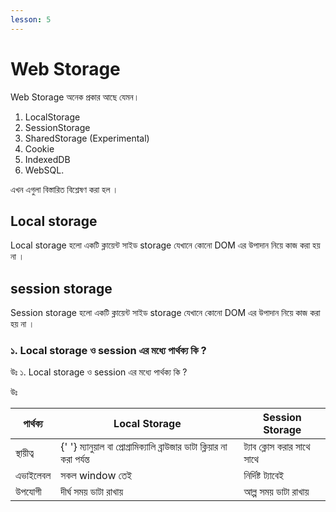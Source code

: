 ```yaml
---
lesson: 5
---
```


# Web Storage

Web Storage অনেক প্রকার আছে যেমন।

1.  LocalStorage
2.  SessionStorage
3.  SharedStorage (Experimental)
4.  Cookie
5.  IndexedDB
6.  WebSQL.

এখন এগুলা বিস্তারিত বিশ্লেষণ করা হল । 

## Local storage

Local storage হলো একটি ক্লায়েন্ট সাইড storage যেখানে কোনো DOM এর উপাদান নিয়ে কাজ
করা হয় না ।

## session storage

Session storage হলো একটি ক্লায়েন্ট সাইড storage যেখানে কোনো DOM এর উপাদান নিয়ে
কাজ করা হয় না ।

### ১. Local storage ও session এর মধ্যে পার্থক্য কি ?

উঃ ১. Local storage ও session এর মধ্যে পার্থক্য কি ?

উঃ

<table>
  <thead>
    <tr>
      <th>পার্থক্য</th>
      <th>Local Storage</th>
      <th>Session Storage</th>
    </tr>
  </thead>
  <tbody>
    <tr>
      <td>স্থায়ীত্ব</td>
      <td>
        {' '}
        ম্যানুয়াল বা প্রোগ্রামিক্যালি ব্রাউজার ডাটা ক্লিয়ার না করা পর্যন্ত
      </td>
      <td>ট্যাব ক্লোস করার সাথে সাথে</td>
    </tr>
    <tr>
      <td>এভাইলেবল</td>
      <td>সকল window তেই</td>
      <td>নির্দিষ্ট ট্যাবেই</td>
    </tr>
    <tr>
      <td>উপযোগী</td>
      <td>দীর্ঘ সময় ডাটা রাখায়</td>
      <td>আল্প সময় ডাটা রাখায়</td>
    </tr>
  </tbody>
</table>
